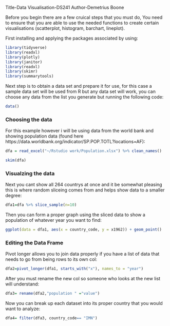 Title-Data Visualisation-DS241
Author-Demetrius Boone

Before you begin there are a few cruical steps that you must do, You need
to ensure that you are able to use the needed functions to create certain
visualisations (scatterplot, histogram, barchart, lineplot).

First installing and applying the packages associated by using:
```r
library(tidyverse)
library(readxl)
library(plotly)
library(janitor)
library(readxl)
library(skimr)
library(summarytools)
```
  
Next step is to obtain a data set and prepare it for use, for this case a sample
data set will be used from R but any data set will work, you can choose any data
from the list you generate but running the following code:

```r
data()
```

### Choosing the data

For this example however i will be using data from the world bank and showing population data
(found here https://data.worldbank.org/indicator/SP.POP.TOTL?locations=AF):

```r
dfa = read_excel("~/Rstudio work/Population.xlsx") %>% clean_names() 
```


```r
skim(dfa)
```
### Visualzing the data

Next you cant show all 264 countrys at once and it be somewhat pleasing this is where
random sliceing comes from and helps show data to a smaller degree:

```r
dfa1=dfa %>% slice_sample(n=10)
```

Then you can form a proper graph using the sliced data to show a population of
whatever year you want to find:
```r
ggplot(data = dfa1, aes(x = country_code, y = x1962)) + geom_point()
```
### Editing the Data Frame

Pivot longer allows you to join data properly if you have a list of data that 
needs to go from being rows to its own col:
```r
dfa2=pivot_longer(dfa1, starts_with("x"), names_to = "year")
```

After you must rename the new col so someone who looks at the new list will 
understand:
```r
dfa3= rename(dfa2,"population " ="value")
```

Now you can break up each dataset into its proper country that you would want to analyze:
```r
dfa4= filter(dfa3, country_code== "IMN")
```




